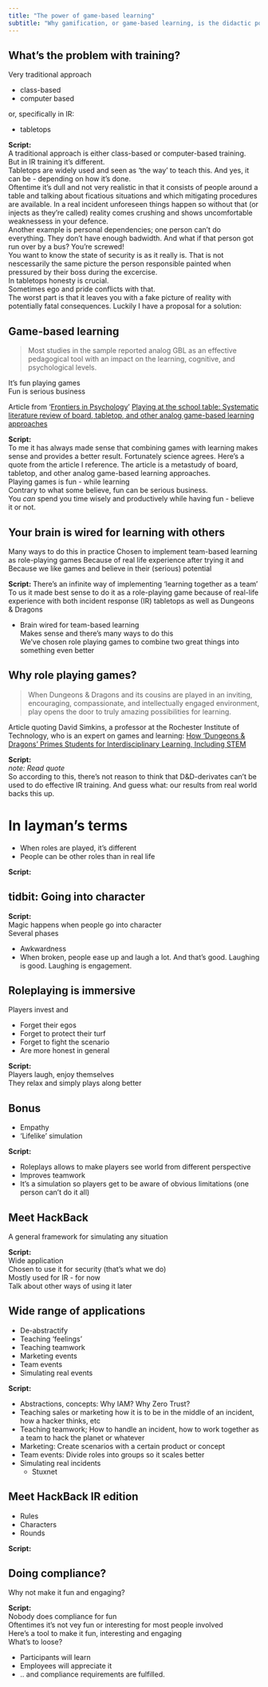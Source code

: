 ```yaml
---
title: "The power of game-based learning"
subtitle: "Why gamification, or game-based learning, is the didactic power tool you didn't know you need."
---
```


## What's the problem with training?
Very traditional approach

- class-based
- computer based

or, specifically in IR:

- tabletops

::: {.notes}
**Script:**  
A traditional approach is either class-based or computer-based training.  
But in IR training it's different.    
Tabletops are widely used and seen as 'the way' to teach this. And yes, it can be - depending on how it's done.  
Oftentime it's dull and not very realistic in that it consists of people around a table and talking about ficatious situations and which mitigating procedures are available.
In a real incident unforeseen things happen so without that (or injects as they're called) reality comes crushing and shows uncomfortable weaknessess in your defence.  
Another example is personal dependencies; one person can't do everything. They don't have enough badwidth. And what if that person got run over by a bus? You're screwed!   
You want to know the state of security is as it really is. That is not nescessarily the same picture the person responsible painted when pressured by their boss during the excercise.  
In tabletops honesty is crucial.  
Sometimes ego and pride conflicts with that.  
The worst part is that it leaves you with a fake picture of reality with potentially fatal consequences.
Luckily I have a proposal for a solution:  
:::

## Game-based learning
> Most studies in the sample reported analog GBL as an effective pedagogical tool with an impact on the learning, cognitive, and psychological levels.

It's fun playing games  
Fun is serious business  

::: aside
Article from '[Frontiers in Psychology](https://www.frontiersin.org/)' [Playing at the school table: Systematic literature review of board, tabletop, and other analog game-based learning approaches](https://www.frontiersin.org/articles/10.3389/fpsyg.2023.1160591/full)
:::

::: {.notes}
**Script:**  
To me it has always made sense that combining games with learning makes sense and provides a better result. Fortunately science agrees. Here's a quote from the article I reference. The article is a metastudy of board, tabletop, and other analog game-based learning approaches.  
Playing games is fun - while learning  
Contrary to what some believe, fun can be serious business.  
You *can* spend you time wisely and productively while having fun - believe it or not.  
:::

<!----
## tidbit: Busting myths

::: {.notes}
**Script:**  
It's a myth that games are not serious.  
In the same way as it's a myth you can't be serious while having fun.  
Those two are not contradictions.
Games are not seen as a serious pedagogic and didactic tool.
Heonstly I think it's a big shame. 
A lot of lost potential there.  
As I see it, playing games has a lot of **serious** potential.  

:::
--->

## Your brain is wired for learning with others
Many ways to do this in practice 
Chosen to implement team-based learning as role-playing games
Because of real life experience after trying it
and  
Because we like games and believe in their (serious) potential  

::: {.notes}
**Script:** 
There's an infinite way of implementing 'learning together as a team' To us it made best sense to do it as a role-playing game because of real-life experience with both incident response (IR) tabletops as well as Dungeons & Dragons

- Brain wired for team-based learning  
Makes sense and there's many ways to do this  
We've chosen role playing games to combine two great things into something even better  
:::

<!----
## tidbit: Story of HackBack

::: {.notes}
**Script:**  
So at one time we came up with combining IR tabletobs with Dungeons & Dragons. More precisely it happened to me in Vegas in 2018 when I heard the then CISO of Expel, Bruce Potter talk about how he and his son Bobby, an avid D&D player, had turned D&D into IR training. What stuck with me from that experience is that they said that since they started doing the perception of IR training had shifted from being something nobody wanted to partake in, into an event that was sought out and requested. To me that was mindblowing since in reality this is what we want as mindful security professionals. And here was a tool that provided that.
Fast forward to 2023 when I started out as a freelance consultant and was reminded of this. I started investigating what happened since that talk in Vegas and found HackBack Gaming, an American company founded by Andy Kaplan who had taken Bruce's game, simplified it a bit and turned it into a company with a product. I reached out to him to ask if he would teach me the game. He agreed, or rather, he said he couldn't because of a conflicting full-time job he had taken after the COVID pandemic. Instead he referred me to his friend Glen from the American company Cyber Risk Opportunities. We found a common passion in HackBack and started developing it further. Glen's company has since then bought Andy's company and together with him I am working on making it open-source and build a community around it, heavily inspired by Jason Blanchard and the other wonderful folks at Black Hills Infosec and their work on Backdoors & Breaches, a more technically focused IR training card game.

:::

--->

## Why role playing games?
> When Dungeons & Dragons and its cousins are played in an inviting, encouraging, compassionate, and intellectually engaged environment, play opens the door to truly amazing possibilities for learning.

::: aside
Article quoting David Simkins, a professor at the Rochester Institute of Technology, who is an expert on games and learning: [How 'Dungeons & Dragons' Primes Students for Interdisciplinary Learning, Including STEM](https://www.kqed.org/mindshift/51790/how-dungeons-dragons-primes-students-for-interdisciplinary-learning-including-stem)
:::

::: {.notes}
**Script:**  
*note: Read quote*  
So according to this, there's not reason to think that D&D-derivates can't be used to do effective IR training. 
And guess what: our results from real world backs this up. 

:::

# In layman's terms
- When roles are played, it's different
- People can be other roles than in real life

::: {.notes}
**Script:**  

:::

## tidbit: Going into character

::: {.notes}
**Script:**  
Magic happens when people go into character  
Several phases

- Awkwardness
- When broken, people ease up and laugh a lot.
And that's good. Laughing is good. Laughing is engagement.
:::

## Roleplaying is immersive
Players invest and

- Forget their egos
- Forget to protect their turf
- Forget to fight the scenario
- Are more honest in general

::: {.notes}
**Script:**  
Players laugh, enjoy themselves  
They relax and simply plays along better  
:::

## Bonus

- Empathy
- 'Lifelike' simulation

::: {.notes}
**Script:**  

- Roleplays allows to make players see world from different perspective
- Improves teamwork
- It's a simulation so players get to be aware of obvious limitations (one person can't do it all)

:::

## Meet HackBack
A general framework for simulating any situation

::: {.notes}
**Script:**  
Wide application   
Chosen to use it for security (that's what we do)  
Mostly used for IR - for now  
Talk about other ways of using it later  
:::

## Wide range of applications

- De-abstractify
- Teaching 'feelings'
- Teaching teamwork
- Marketing events
- Team events
- Simulating real events

::: {.notes}
**Script:**  

- Abstractions, concepts: Why IAM? Why Zero Trust?
- Teaching sales or marketing how it is to be in the middle of an incident, how a hacker thinks, etc
- Teaching teamwork; How to handle an incident, how to work together as a team to hack the planet or whatever
- Marketing: Create scenarios with a certain product or concept
- Team events: Divide roles into groups so it scales better
- Simulating real incidents
  - Stuxnet

:::

## Meet HackBack IR edition

- Rules
- Characters
- Rounds

::: {.notes}
**Script:**  
:::

## Doing compliance?
Why not make it fun and engaging?

::: {.notes}
**Script:**  
Nobody does compliance for fun  
Oftentimes it's not vey fun or interesting for most people involved  
Here's a tool to make it fun, interesting and engaging  
What's to loose?

- Participants will learn
- Employees will appreciate it
- .. and compliance requirements are fulfilled.

:::